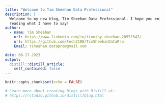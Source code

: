 ```yaml
---
title: "Welcome to Tim Sheehan Data Professional"
description: |
  Welcome to my new blog, Tim Sheehan Data Professional. I hope you enjoy 
  reading what I have to say!
author:
  - name: Tim Sheehan 
    url: https://www.linkedin.com/in/timothy-sheehan-20551547/
    url: https://github.com/tech2188/TimSheehanDataPro
    Email: tsheehan.datapro@gmail.com

date: 06-17-2023
output:
  distill::distill_article:
    self_contained: false
---
```


```r
knitr::opts_chunk$set(echo = FALSE)

# Learn more about creating blogs with Distill at:
# https://rstudio.github.io/distill/blog.html

```




